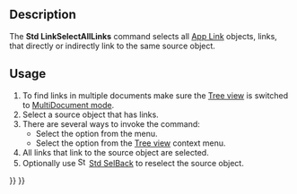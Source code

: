 <languages/>
<translate>

<!--T:1-->
{{Docnav
|[[Std_LinkSelectLinkedFinal|LinkSelectLinkedFinal]]
|[[Std_TreeSyncView|TreeSyncView]]
|[[Std_View_Menu|Std View Menu]]
|IconL=Std_LinkSelectLinkedFinal.svg
|IconR=Std_TreeSyncView.svg
|IconC=Freecad.svg
}}

<!--T:2-->
{{GuiCommand
|Name=Std LinkSelectAllLinks
|MenuLocation=View → Link navigation → Select all links
|Workbenches=All
|Version=0.19
|SeeAlso=[[Std_LinkSelectLinked|Std LinkSelectLinked]], [[Std_LinkSelectLinkedFinal|Std LinkSelectLinkedFinal]]
}}

== Description == <!--T:3-->

<!--T:4-->
The '''Std LinkSelectAllLinks''' command selects all [[App_Link|App Link]] objects, links, that directly or indirectly link to the same source object.

== Usage == <!--T:5-->

<!--T:6-->
# To find links in multiple documents make sure the [[Tree_view|Tree view]] is switched to [[Std_TreeMultiDocument|MultiDocument mode]].
# Select a source object that has links.
# There are several ways to invoke the command:
#* Select the {{MenuCommand|View → Link navigation → [[Image:Std_LinkSelectAllLinks.svg|16px]] Select all links}} option from the menu.
#* Select the {{MenuCommand|Link actions → [[Image:Std_LinkSelectAllLinks.svg|16px]] Select all links}} option from the [[Tree_view|Tree view]] context menu.
# All links that link to the source object are selected.
# Optionally use [[Image:Std_SelBack.svg|16px]] [[Std_SelBack|Std SelBack]] to reselect the source object.


<!--T:7-->
{{Docnav
|[[Std_LinkSelectLinkedFinal|LinkSelectLinkedFinal]]
|[[Std_TreeSyncView|TreeSyncView]]
|[[Std_View_Menu|Std View Menu]]
|IconL=Std_LinkSelectLinkedFinal.svg
|IconR=Std_TreeSyncView.svg
|IconC=Freecad.svg
}}

</translate>
{{Std_Base_navi{{#translation:}}}}
{{Userdocnavi{{#translation:}}}}